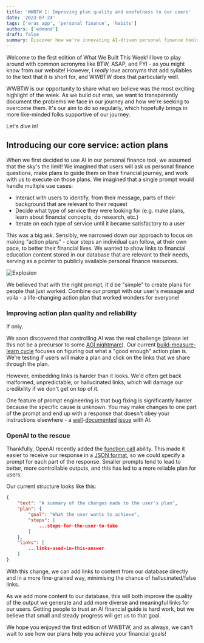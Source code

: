 ```yaml
---
title: 'WWBTW 1: Improving plan quality and usefulness to our users'
date: '2023-07-24'
tags: ['eras app', 'personal finance', 'habits']
authors: ['edmond']
draft: false
summary: Discover how we're innovating AI-driven personal finance tools, focusing on reliable action plans and leveraging OpenAI for better outcomes
---
```


Welcome to the first edition of What We Built This Week! I love to play around with common acronyms like BTW, ASAP, and FYI - as you might know from our website! However, I <em>really</em> love acronyms that add syllables to the text that it is short for, and WWBTW does that particularly well.

WWBTW is our opportunity to share what we believe was the most exciting highlight of the week. As we build out eras, we want to transparently document the problems we face in our journey and how we're seeking to overcome them. It's our aim to do so regularly, which hopefully brings in more like-minded folks supportive of our journey.

Let's dive in!

## Introducing our core service: action plans

When we first decided to use AI in our personal finance tool, we assumed that the sky's the limit! We imagined that users will ask us personal finance questions, make plans to guide them on their financial journey, and work with us to execute on those plans. We imagined that a single prompt would handle multiple use cases:

- Interact with users to identify, from their message, parts of their background that are relevant to their request
- Decide what type of service they were looking for (e.g. make plans, learn about financial concepts, do research, etc.)
- Iterate on each type of service until it became satisfactory to a user

This was a big ask. Sensibly, we narrowed down our approach to focus on making “action plans” - clear steps an individual can follow, at their own pace, to better their financial lives. We wanted to show links to financial education content stored in our database that are relevant to their needs, serving as a pointer to publicly available personal finance resources.

![Explosion](/static/images/explosion.png)

We believed that with the right prompt, it'd be "simple" to create plans for people that just worked. Combine our prompt with our user's message and voila - a life-changing action plan that worked wonders for everyone!

### Improving action plan quality and reliability

If only.

We soon discovered that controlling AI was the real challenge (please let this not be a precursor to some [AGI nightmare](https://en.wikipedia.org/wiki/Existential_risk_from_artificial_general_intelligence)). Our current [build-measure-learn cycle](https://theleanstartup.com/principles) focuses on figuring out what a "good enough" action plan is. We’re testing if users will make a plan and click on the links that we share through the plan.

However, embedding links is harder than it looks. We'd often get back malformed, unpredictable, or hallucinated links, which will damage our credibility if we don't get on top of it.

One feature of prompt engineering is that bug fixing is significantly harder because the specific cause is unknown. You may make changes to one part of the prompt and end up with a response that doesn't obey your instructions elsewhere - a [well](https://github.com/brexhq/prompt-engineering#jailbreaks)-[documented](https://medium.com/@SamiRamly/prompt-attacks-are-llm-jailbreaks-inevitable-f7848cc11122) [issue](https://www.jailbreakchat.com/) with AI.

### OpenAI to the rescue

Thankfully, OpenAI recently added the [function call](https://openai.com/blog/function-calling-and-other-api-updates) ability. This made it easier to receive our response in a [JSON format](https://en.wikipedia.org/wiki/JSON), so we could specify a prompt for each part of the response. Smaller prompts tend to lead to better, more controllable outputs, and this has led to a more reliable plan for users.

Our current structure looks like this:

```json
{
	"text": "A summary of the changes made to the user's plan",
	"plan": {
		"goal": "What the user wants to achieve",
		"steps": [
			...steps-for-the-user-to-take
		]
	},
	"links": [
		...links-used-in-this-answer
	]
}
```

With this change, we can add links to content from our database directly and in a more fine-grained way, minimising the chance of hallucinated/false links.

As we add more content to our database, this will both improve the quality of the output we generate and add more diverse and meaningful links for our users. Getting people to trust an AI financial guide is hard work, but we believe that small and steady progress will get us to that goal.

We hope you enjoyed the first edition of WWBTW, and as always, we can't wait to see how our plans help you achieve your financial goals!
